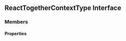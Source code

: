 ## ReactTogetherContextType Interface

<a id="reacttogethercontexttype"></a>
### Members
#### Properties
<ResponseField>
<ResponseField name="deriveNickname" type="(userId: string) => string">

</ResponseField>
<ResponseField name="rememberUsers" type="boolean">

</ResponseField>
<ResponseField name="sessionInfo" type="{
    appId: string
    name: string
    password: string | undefined
  }" required={false}>

</ResponseField>
</ResponseField>